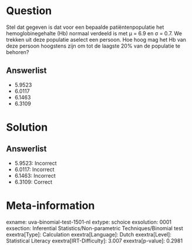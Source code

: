 Question
========

Stel dat gegeven is dat voor een bepaalde patiëntenpopulatie het
hemoglobinegehalte (Hb) normaal verdeeld is met μ = 6.9 en σ = 0.7. We
trekken uit deze populatie aselect een persoon. Hoe hoog mag het Hb van
deze persoon hoogstens zijn om tot de laagste 20% van de populatie te
behoren?

Answerlist
----------

* 5.9523
* 6.0117
* 6.1463
* 6.3109

Solution
========

Answerlist
----------

* 5.9523: Incorrect
* 6.0117: Incorrect
* 6.1463: Incorrect
* 6.3109: Correct

Meta-information
================
exname: uva-binomial-test-1501-nl
extype: schoice
exsolution: 0001
exsection: Inferential Statistics/Non-parametric Techniques/Binomial test
exextra[Type]: Calculation
exextra[Language]: Dutch
exextra[Level]: Statistical Literacy
exextra[IRT-Difficulty]: 3.007
exextra[p-value]: 0.2981
